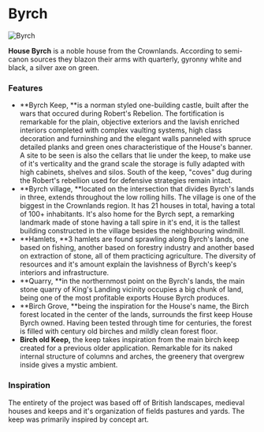 

# Byrch

<Image src="https://cdn.sanity.io/images/1as7cn02/production/68841d4558a7d78417397603c52f3216495f82d0-1856x1057.png?w=976&h=350&fit=crop&crop=center&auto=format" alt="Byrch" width={976} height={350}  />

<ProjectDetails
  floatRight
  region="Crownlands"
  house="House Byrch"
  type="Keep"
  status="Completed"
  warp="/warp byrch"
  projectLead="SseriousBusiness"
  dateStarted="May 15, 2017"
  dateCompleted="May 15, 2017"
/>

**House Byrch** is a noble house from the Crownlands. According to semi-canon sources they blazon their arms with quarterly, gyronny white and black, a silver axe on green.  


### Features

* **Byrch Keep, **is a norman styled one-building castle, built after the wars that occured during Robert's Rebelion. The fortification is remarkable for the plain, objective exteriors and the lavish enriched interiors completed with complex vaulting systems, high class decoration and furninshing and the elegant walls panneled with spruce detailed planks and green ones characteristique of the House's banner. A site to be seen is also the cellars that lie under the keep, to make use of it's verticality and the grand scale the storage is fully adapted with high cabinets, shelves and silos. South of the keep, "coves" dug during the Robert's rebellion used for defensive strategies remain intact.
* **Byrch village, **located on the intersection that divides Byrch's lands in three, extends throughout the low rolling hills. The village is one of the biggest in the Crownlands region. It has 21 houses in total, having a total of 100+ inhabitants. It's also home for the Byrch sept, a remarking landmark made of stone having a tall spire in it's end, it is the tallest building constructed in the village besides the neighbouring windmill.
* **Hamlets, **3 hamlets are found sprawling along Byrch's lands, one based on fishing, another based on forestry industry and another based on extraction of stone, all of them practicing agriculture. The diversity of resources and it's amount explain the lavishness of Byrch's keep's interiors and infrastructure.
* **Quarry, **in the northernmost point on the Byrch's lands, the main stone quarry of King's Landing vicinity occupies a big chunk of land, being one of the most profitable exports House Byrch produces.
* **Birch Grove, **being the inspiration for the House's name, the Birch forest located in the center of the lands, surrounds the first keep House Byrch owned. Having been tested through time for centuries, the forest is filled with century old birches and mildly clean forest floor.
* **Birch old Keep,** the keep takes inspiration from the main birch keep created for a previous older application. Remarkable for its naked internal structure of columns and arches, the greenery that overgrew inside gives a mystic ambient.

### Inspiration

The entirety of the project was based off of British landscapes, medieval houses and keeps and it's organization of fields pastures and yards. The keep was primarily inspired by concept art.